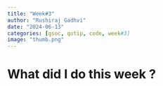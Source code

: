 ```yaml
---
title: "Week#3"
author: "Rushiraj Gadhvi"
date: "2024-06-13"
categories: [gsoc, qutip, code, week#3]
image: "thumb.png"
---
```


# What did I do this week ?


